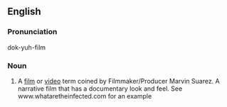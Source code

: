 ==English==

===Pronunciation===
dok-yuh-film

===Noun===
{{en-noun}}

# A [[film]] or [[video]] term coined by Filmmaker/Producer Marvin Suarez.  A narrative film that has a documentary look and feel.  See www.whataretheinfected.com for an example